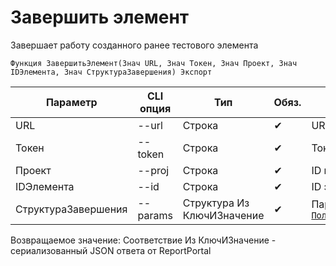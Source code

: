 ﻿---
sidebar_position: 4
description: Завершить элемент и другие функции для работы с ReportPortal в Открытом пакете интеграций - бесплатной open-source библиотеке интеграций для 1С:Предприятие 8, OneScript и CLI
keywords: [1C, 1С, 1С:Предприятие, 1С:Предприятие 8.3, API, Интеграция, Сервисы, Обмен, OneScript, CLI, ReportPortal]
---


# Завершить элемент
 Завершает работу созданного ранее тестового элемента



`Функция ЗавершитьЭлемент(Знач URL, Знач Токен, Знач Проект, Знач IDЭлемента, Знач СтруктураЗавершения) Экспорт`

  | Параметр | CLI опция | Тип | Обяз. | Назначение |
  |-|-|-|-|-|
  | URL | --url | Строка | &#x2714; | URL сервера ReportPortal |
  | Токен | --token | Строка | &#x2714; | Токен доступа |
  | Проект | --proj | Строка | &#x2714; | ID проекта |
  | IDЭлемента | --id | Строка | &#x2714; | ID элемента |
  | СтруктураЗавершения | --params | Структура Из КлючИЗначение | &#x2714; | Параметры завершения. См. [`ПолучитьСтруктуруЗавершенияЭлемента`](/docs/ReportPortal/Results-management/Get-item-completion-structure) |

  
  Возвращаемое значение:   Соответствие Из КлючИЗначение - сериализованный JSON ответа от ReportPortal

<br/>




    




